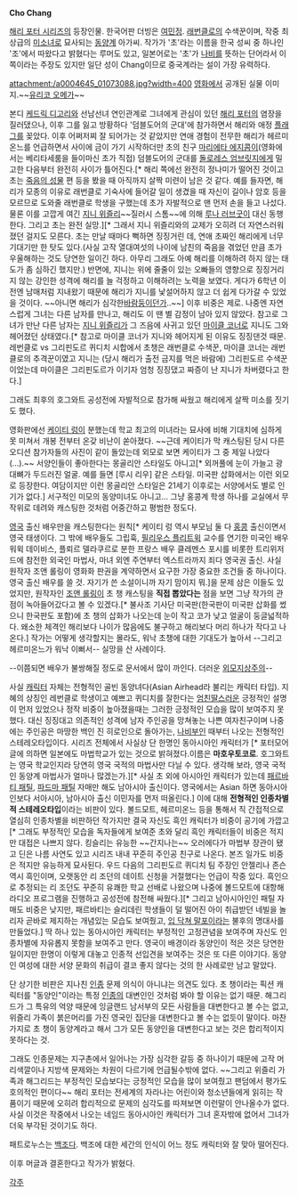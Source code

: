 '''Cho Chang'''

[[해리 포터 시리즈]]의 등장인물. 한국어판 더빙은 [[여민정]]. [[래번클로]]의 수색꾼이며, 작중 최상급의 [[미소녀]]로 묘사되는 [[동양]]계 아가씨. 작가가 '초'라는 이름을 한국 성씨 중 하나인 '조'에서 따왔다고 밝혔다는 루머도 있고, 일본어로는 '초'가 [[나비]]를 뜻하는 단어라서 이쪽이라는 주장도 있지만 일단 성이 Chang이므로 중국계라는 설이 가장 유력하다.

attachment:/a0004645_01073088.jpg?width=400
[[영화]]에서 공개된 실물 이미지.~~[[유리코 오메가]]~~

본디 [[케드릭 디고리]]와 선남선녀 연인관계로 그녀에게 관심이 있던 [[해리 포터]]의 염장을 질러댔으나, 이후 그를 잃고 방황하다 '덤블도어의 군대'에 참가하면서 해리와 애정 [[플래그]]를 꽂았다. 이후 어쩌저찌 잘 되어가는 것 같았지만 연애 경험이 전무한 해리가 헤르미온느를 언급하면서 사이에 금이 가기 시작하더만 초의 친구 [[마리에타 에지콤]]이(영화에서는 베리타세룸을 들이마신 초가 직접) 덤블도어의 군대를 [[돌로레스 엄브릿지]]에게 밀고한 다음부터 완전히 사이가 틀어진다.[* 해리 쪽에선 완전히 정나미가 떨어진 것이고 초는 [[죽음의 성물]] 편 등을 봤을 때 아직까지 살짝 미련이 남은 것 같다. 예를 들자면, 해리가 모종의 이유로 래번클로 기숙사에 들어갈 일이 생겼을 때 자신이 길이나 암호 등을 모르므로 도와줄 래번클로 학생을 구했는데 초가 자발적으로 맨 먼저 손을 들고 나섰다. 물론 이를 고깝게 여긴 [[지니 위즐리]]~~질러시 스톰~~에 의해 [[루나 러브굿]]이 대신 동행한다. 그리고 초는 완전 실망.][* 그래서 지니 위즐리와의 교제가 오히려 더 자연스러워졌던 걸지도 모른다. 초는 만날 때마다 뻑하면 징징거린 데, 연애 초짜인 해리에게 너무 기대기만 한 탓도 있다.(사실 고작 열대여섯의 나이에 남친의 죽음을 겪었던 만큼 초가 우울해하는 것도 당연한 일이긴 하다. 아무리 그래도 아예 해리를 이해하려 하지 않는 태도가 좀 심하긴 했지만.) 반면에, 지니는 위에 줄줄이 있는 오빠들의 영향으로 징징거리지 않는 강인한 성격에 해리를 늘 걱정하고 이해하려는 노력을 보였다. 게다가 6학년 이전엔 남매처럼 지내왔기 때문에 해리가 지니를 낯설어하지 않고 더 쉽게 다가갈 수 있었을 것이다. ~~아니면 해리가 심각한[[바람둥이]]던가..~~]  이후 비중은 제로. 나중엔 자연스럽게 그녀는 다른 남자를 만나고, 해리도 이 땐 별 감정이 남아 있지 않았다. 참고로 그녀가 만난 다른 남자는 [[지니 위즐리]]가 그 즈음에 사귀고 있던 [[마이클 코너]]로 지니도 그와 헤어졌던 상태였다.[* 참고로 마이클 코너가 지니와 헤어지게 된 이유도 징징댄것 때문. 레번클로 vs 그리핀도르 퀴디치 시합에서 초챙은 래번클로 수색꾼, 마이클 코너는 래번클로의 추격꾼이였고 지니는 (당시 해리가 출전 금지를 먹은 바람에) 그리핀도르 수색꾼이었는데 마이클은 그리핀도르가 이기자 엄청 징징댔고 짜증이 난 지니가 차버렸다고 한다.]

그래도 최후의 호그와트 공성전에 자발적으로 참가해 싸웠고 해리에게 살짝 미소를 짓기도 했다.

영화판에선 [[케이티 렁]]이 분했는데 학교 최고의 미녀라는 묘사에 비해 기대치에 심하게 못 미쳐서 개봉 전부터 온갖 비난이 쏟아졌다. ~~근데 케이티가 막 캐스팅된 당시 다른 오디션 참가자들의 사진이 같이 돌았는데 외모로 보면 케이티가 그 중 제일 나았다(...).~~ 서양인들이 좋아한다는 몽골리안 스타일도 아니고[* 외꺼풀에 눈이 가늘고 광대뼈가 두드러진 얼굴. 예를 들면 [루시 리우] 같은 스타일. 미국판 삽화에서는 이런 외모로 등장한다. 여담이지만 이런 몽골리안 스타일은 21세기 이후로는 서양에서도 별로 인기가 없다.] 서구적인 미모의 동양미녀도 아니고... 그냥 홍콩계 학생 하나를 교실에서 무작위로 데려와 캐스팅한 것처럼 어중간하고 평범한 정도다. 

[[영국]] 출신 배우만을 캐스팅한다는 원칙[* 케이티 렁 역시 부모님 둘 다 [[홍콩]] 출신이면서 영국 태생이다. 그 밖에 배우들도 그립훅, [[필리우스 플리트윅]] 교수를 연기한 미국인 배우 워윅 데이비스, 플뢰르 델라쿠르로 분한 프랑스 배우 클레멘스 포시를 비롯한 트리위저드에 참전한 외국인 마법사, 마녀 외엔 주연부터 엑스트라까지 죄다 영국권 출신. 사실 원작자 조앤 롤링이 영화화 판권을 계약하면서 요구한 가장 중요한 조건들 중 하나이다. 영국 출신 배우를 쓸 것. 자기가 쓴 소설이니까 자기 맘이지 뭐.]을 문제 삼은 이들도 있었지만, 원작자인 [[조앤 롤링]]이 초 챙 캐스팅을 '''직접 뽑았다는''' 점을 보면 그냥 작가의 관점이 녹아들어갔다고 볼 수 있겠다.[* 불사조 기사단 미국판(한국판이 미국판 삽화를 썼으니 한국판도 포함)에 초 챙의 삽화가 나오는데 눈이 작고 코가 낮고 얼굴이 둥글넓적하다. 왜소한 체격인 해리보다 나이가 많음에도 불구하고 해리보다 머리 하나가 작다고 나온다.] 작가는 어떻게 생각할지는 몰라도, 워낙 초챙에 대한 기대도가 높아서 --그리고 헤르미온느가 워낙 이뻐서-- 실망을 산 사례이다. 

--이쯤되면 배우가 불쌍해질 정도로 문서에서 많이 까인다. 더러운 [[외모지상주의]]--

사실 [[캐릭터]] 자체는 전형적인 골빈 동양녀다(Asian Airhead라 불리는 캐릭터 타입). 지혜의 상징인 레번클로 학생이고 예쁘고 퀴디치를 잘한다는 [[엄친딸]]스러운 긍정적인 설명이 먼저 있었으나 정작 비중이 높아졌을때는 그러한 긍정적인 모습을 많이 보여주지 못했다. 대신 징징대고 의존적인 성격에 남자 주인공을 망쳐놓는 나쁜 여자친구이며 나중에는 주인공은 마땅한 백인 진 히로인으로 돌아가는, [[나비부인]] 때부터 나오는 전형적인 스테레오타입이다. 시리즈 전체에서 사실상 단 한명인 동아시아인 캐릭터가 [* 포터모어 글에 의하면 일본에도 마법학교가 있는 것으로 밝혀졌다.이름은 '''마호우토코로'''. 호그와트는 영국 학교인지라 당연히 영국 국적의 마법사만 다닐 수 있다. 생각해 보라, 영국 국적인 동양계 마법사가 얼마나 많겠는가.][* 사실 초 외에 아시아인 캐릭터가 있는데 [[패르바티 패틸]], [[파드마 패틸]] 자매만 해도 남아시아 출신이다. 영국에서는 Asian 하면 동아시아인보다 서아시아, 남아시아 출신 이민자를 먼저 떠올린다.] 이에 대해 '''전형적인 인종차별적 스테레오타입'''이라는 비판이 있다. 볼드모트, 헤르미온느 등을 통해서 직 간접적으로 열심히 인종차별을 비판하던 작가지만 결국 자신도 흑인 캐릭터가 비중이 공기에 가깝고[* 그래도 부정적인 모습을 독자들에게 보여준 초와 달리 흑인 캐릭터들이 비중은 적지만 대접은 나쁘지 않다. 킹슬리는 유능한 ~~간지나는~~ 오러에다가 마법부 장관이 됐고 딘은 나름 사연도 있고 시리즈 내내 꾸준히 주인공 친구로 나온다. 본즈 일가도 비중은 적지만 유능하게 묘사된다. 우드 다음의 그리핀도르 퀴디치 팀 주장인 안젤리나 존슨 역시 흑인이며, 오랫동안 리 조던의 데이트 신청을 거절했다는 언급이 작중 있다. 흑인으로 추정되는 리 조던도 꾸준히 유쾌한 학교 선배로 나왔으며 나중에 볼드모트에 대항해 라디오 프로그램을 진행하고 공성전에 참전해 싸웠다.][* 그리고 남아시아인인 패틸 자매도 비중은 낮지만, 패르바티는 슬리데린 학생들이 덜 떨어진 아이 취급받던 네빌을 놀리자 곧바로 제지하는 개념있는 모습도 보여줬고, [[입 닥쳐 말포이]]라는 불후의 명대사를 만들었다.] 딱 하나 있는 동아시아인 캐릭터는 부정적인 고정관념을 보여주며 자신도 인종차별에 자유롭지 못함을 보여주고 만다. 영국이 배경이라 동양인이 적은 것은 당연한 일이지만 한명이 이렇게 대놓고 인종적 선입견을 보여주는 것은 또 다른 이야기다. 동양인 여성에 대한 서양 문화의 취급이 결코 좋지 않다는 것의 한 사례로만 남고 말았다.

단 상기한 비판은 지나친 [[인종]] 문제 의식이 아니냐는 의견도 있다. 초 챙이라는 픽션 캐릭터를 "동양인"이라는 특정 [[인종]]의 대변인인 것처럼 봐야 할 이유는 없기 때문. 해그리드가 그 특유의 억양 때문에 잉글랜드 남서부의 모든 사람들을 대변한다고 볼 수는 없고, 위즐리 가족이 붉은머리를 가진 영국인 집단을 대변한다고 볼 수는 없듯이 말이다. 마찬가지로 초 챙이 동양계라고 해서 그가 모든 동양인을 대변한다고 보는 것은 합리적이지 못하다는 것.

그래도 인종문제는 지구촌에서 일어나는 가장 심각한 갈등 중 하나이기 때문에 고작 머리색깔이나 지방색 문제와는 차원이 다르기에 언급될수밖에 없다. ~~그리고 위즐리 가족과 해그리드는 부정적인 모습보다는 긍정적인 모습을 많이 보여줬고 팬덤에서 평가도 호의적인 편이다~~ 해리 포터는 전세계의 자라나는 어린이와 청소년들에게 읽히는 작품이기 때문에 오히려 합리적으로 문제의 심각도를 따져보면 이런말이 안나올수가 없다. 사실 이것은 작중에서 나오는 네임드 동아시아인 캐릭터가 그녀 혼자밖에 없어서 그녀가 더욱 부각된 것이기도 하다.

패트로누스는 [[백조]]다. 백조에 대한 세간의 인식이 어느 정도 캐릭터와 잘 맞아 떨어진다.

이후 머글과 결혼한다고 작가가 밝혔다.

[[각주]]
